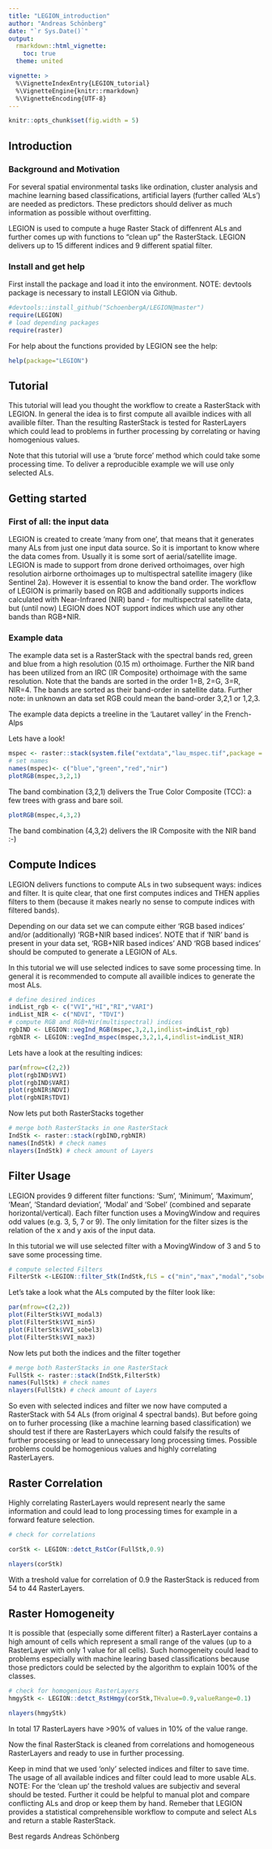 ```yaml
---
title: "LEGION_introduction"
author: "Andreas Schönberg"
date: "`r Sys.Date()`"
output:
  rmarkdown::html_vignette:
    toc: true
  theme: united

vignette: >
  %\VignetteIndexEntry{LEGION_tutorial}
  %\VignetteEngine{knitr::rmarkdown}
  %\VignetteEncoding{UTF-8}
---
```


```r
knitr::opts_chunk$set(fig.width = 5)
```

## Introduction

### Background and Motivation

For several spatial environmental tasks like ordination, cluster analysis and machine learning based classifications, artificial layers (further called 'ALs') are needed as predictors. These predictors should deliver as much information as possible without overfitting.

LEGION is used to compute a huge Raster Stack of diffenrent ALs and further comes up with functions to "clean up" the RasterStack.
LEGION delivers up to 15 different indices and 9 different spatial filter.

### Install and get help

First install the package and load it into the environment.
NOTE: devtools package is necessary to install LEGION via Github.
```r
#devtools::install_github("SchoenbergA/LEGION@master")
require(LEGION)
# load depending packages
require(raster)
```

For help about the functions provided by LEGION see the help:

```r
help(package="LEGION")
```

## Tutorial

This tutorial will lead you thought the workflow to create a RasterStack with LEGION. In general the idea is to first compute all availble indices with all availible filter. Than the resulting RasterStack is tested for RasterLayers which could lead to problems in further processing by correlating or having homogenious values.

Note that this tutorial will use a 'brute force' method which could take some processing time. To deliver a reproducible example we will use only selected ALs.

## Getting started

### First of all: the input data

LEGION is created to create 'many from one', that means that it generates many ALs from just one input data source. So it is important to know where the data comes from. Usually it is some sort of aerial/satellite image. LEGION is made to support from drone derived orthoimages, over high resolution airborne orthoimages up to multispectral satellite imagery (like Sentinel 2a). However it is essential to know the band order. The workflow of LEGION is primarily based on RGB and additionally supports indices calculated with Near-Infrared (NIR) band - for multispectral satellite data, but (until now) LEGION does NOT support indices which use any other bands than RGB+NIR.

### Example data

The example data set is a RasterStack with the spectral bands red, green and blue from a high resolution (0.15 m) orthoimage. Further the NIR band has been utilized from an IRC (IR Composite) orthoimage with the same resolution. Note that the bands are sorted in the order 1=B, 2=G, 3=R, NIR=4. The bands are sorted as their band-order in satellite data. Further note: in unknown an data set RGB could mean the band-order 3,2,1 or 1,2,3.

The example data depicts a treeline in the 'Lautaret valley' in the French-Alps

Lets have a look!

```r

mspec <- raster::stack(system.file("extdata","lau_mspec.tif",package = "LEGION"))
# set names
names(mspec)<- c("blue","green","red","nir")
plotRGB(mspec,3,2,1)
```
The band combination (3,2,1) delivers the True Color Composite (TCC): a few trees with grass and bare soil.

```r
plotRGB(mspec,4,3,2)
```

The band combination (4,3,2) delivers the IR Composite with the NIR band :-)

## Compute Indices

LEGION delivers functions to compute ALs in two subsequent ways: indices and filter.
It is quite clear, that one first computes indices and THEN applies filters to them (because it makes nearly no sense to compute indices with filtered bands).

Depending on our data set we can compute either 'RGB based indices' and/or (additionally) 'RGB+NIR based indices'. NOTE that if  'NIR' band is present in your data set, 'RGB+NIR based indices' AND 'RGB based indices' should be computed to generate a LEGION of ALs.

In this tutorial we will use selected indices to save some processing time. In general it is recommended to compute all availible indices to generate the most ALs.
```r
# define desired indices
indList_rgb <- c("VVI","HI","RI","VARI")
indList_NIR <- c("NDVI", "TDVI")
# compute RGB and RGB+Nir(multispectral) indices
rgbIND <- LEGION::vegInd_RGB(mspec,3,2,1,indlist=indList_rgb)
rgbNIR <- LEGION::vegInd_mspec(mspec,3,2,1,4,indlist=indList_NIR)


```

Lets have a look at the resulting indices:

```r
par(mfrow=c(2,2))
plot(rgbIND$VVI)
plot(rgbIND$VARI)
plot(rgbNIR$NDVI)
plot(rgbNIR$TDVI)

```
Now lets put both RasterStacks together
```r
# merge both RasterStacks in one RasterStack
IndStk <- raster::stack(rgbIND,rgbNIR)
names(IndStk) # check names
nlayers(IndStk) # check amount of Layers
```
## Filter Usage

LEGION provides 9 different filter functions: 'Sum', 'Minimum', 'Maximum', 'Mean', 'Standard deviation', 'Modal' and 'Sobel' (combined and separate horizontal/vertical). Each filter function uses a MovingWindow and requires odd values (e.g. 3, 5, 7 or 9). The only limitation for the filter sizes is the relation of the x and y axis of the input data.


In this tutorial we will use selected filter with a MovingWindow of 3 and 5 to save some processing time. 
```r
# compute selected Filters
FilterStk <-LEGION::filter_Stk(IndStk,fLS = c("min","max","modal","sobel"), sizes=c(3,5))

```
Let's take a look what the ALs computed by the filter look like:
```r
par(mfrow=c(2,2))
plot(FilterStk$VVI_modal3)
plot(FilterStk$VVI_min5)
plot(FilterStk$VVI_sobel3)
plot(FilterStk$VVI_max3)

```

Now lets put both the indices and the filter together
```r
# merge both RasterStacks in one RasterStack
FullStk <- raster::stack(IndStk,FilterStk)
names(FullStk) # check names
nlayers(FullStk) # check amount of Layers
```
So even with selected indices and filter we now have computed a RasterStack with 54 ALs (from original 4 spectral bands). But before going on to furher processing (like a machine learning based classification) we should test if there are RasterLayers which could falsify the results of further processing or lead to unnecessary long processing times. Possible problems could be homogenious values and highly correlating RasterLayers. 

## Raster Correlation

Highly correlating RasterLayers would represent nearly the same information and could lead to long processing times for example in a forward feature selection.

```r
# check for correlations

corStk <- LEGION::detct_RstCor(FullStk,0.9)

nlayers(corStk)

```
With a treshold value for correlation of 0.9 the RasterStack is reduced from 54 to 44 RasterLayers.

## Raster Homogeneity

It is possible that (especially some different filter) a RasterLayer contains a high amount of cells which represent a small range of the values (up to a RasterLayer with only 1 value for all cells). Such homogeneity could lead to problems especially with machine learing based classifications because those predictors could be selected by the algorithm to explain 100% of the classes.

```r
# check for homogenious RasterLayers
hmgyStk <- LEGION::detct_RstHmgy(corStk,THvalue=0.9,valueRange=0.1)

nlayers(hmgyStk)

```

In total 17 RasterLayers have >90% of values in 10% of the value range.

Now the final RasterStack is cleaned from correlations and homogeneous RasterLayers and ready to use in further processing.

Keep in mind that we used 'only' selected indices and filter to save time. The usage of all available indices and filter could lead to more usable ALs. NOTE: For the 'clean up' the treshold values are subjectiv and several should be tested. Further it could be helpful to manual plot and compare conflicting ALs and drop or keep them by hand. Remeber that LEGION provides a statistical comprehensible workflow to compute and select ALs and return a stable RasterStack. 


Best regards
Andreas Schönberg
